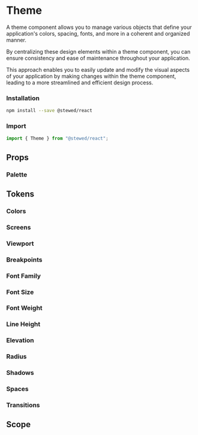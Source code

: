 
# Theme

A theme component allows you to manage various objects that define your application's colors, spacing, fonts, and more in a coherent and organized manner. 

By centralizing these design elements within a theme component, you can ensure consistency and ease of maintenance throughout your application. 

This approach enables you to easily update and modify the visual aspects of your application by making changes within the theme component, 
leading to a more streamlined and efficient design process.

### Installation

```bash
npm install --save @stewed/react
```

### Import

```js
import { Theme } from "@stewed/react";
```

<Meta of={ThemeStories} />

## Props

<ArgTypes of={ThemeStories} />


### Palette

<Canvas of={ThemeStories.Palette} sourceState="none"/>

## Tokens

### Colors

<Canvas of={ThemeStories.Colors} sourceState="none"/>

### Screens

<Canvas of={ThemeStories.Screens} sourceState="none"/>

### Viewport

<Canvas of={ThemeStories.Viewport} sourceState="none"/>

### Breakpoints

<Canvas of={ThemeStories.Breakpoints} sourceState="none"/>

### Font Family

<Canvas of={ThemeStories.FontFamily} sourceState="none"/>

### Font Size

<Canvas of={ThemeStories.FontSize} sourceState="none"/>

### Font Weight

<Canvas of={ThemeStories.FontWeight} sourceState="none"/>

### Line Height

<Canvas of={ThemeStories.LineHeight} sourceState="none"/>

### Elevation

<Canvas of={ThemeStories.Elevation} sourceState="none"/>

### Radius

<Canvas of={ThemeStories.Radius} sourceState="none"/>

### Shadows

<Canvas of={ThemeStories.Shadows} sourceState="none"/>

### Spaces

<Canvas of={ThemeStories.Spaces} sourceState="none"/>

### Transitions

<Canvas of={ThemeStories.Duration} sourceState="none"/>
<Canvas of={ThemeStories.Timing} sourceState="none"/>

## Scope

<Canvas of={ThemeStories.ThemeScope}/>


